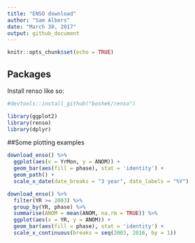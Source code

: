 ```yaml
---
title: "ENSO download"
author: "Sam Albers"
date: "March 30, 2017"
output: github_document
---
```


```r
knitr::opts_chunk$set(echo = TRUE)
```

## Packages
Install renso like so:
```r
#devtools::install_github("boshek/renso")

library(ggplot2)
library(renso)
library(dplyr)
```


##Some plotting examples
```r
download_enso() %>%
  ggplot(aes(x = YrMon, y = ANOM)) +
  geom_bar(aes(fill = phase), stat = 'identity') +
  geom_path() +
  scale_x_date(date_breaks = "3 year", date_labels = "%Y")
```

```r
download_enso() %>%
  filter(YR >= 2003) %>%
  group_by(YR, phase) %>%
  summarise(ANOM = mean(ANOM, na.rm = TRUE)) %>%
  ggplot(aes(x = YR, y = ANOM)) +
  geom_bar(aes(fill = phase), stat = 'identity') +
  scale_x_continuous(breaks = seq(2003, 2016, by = 1))
```
